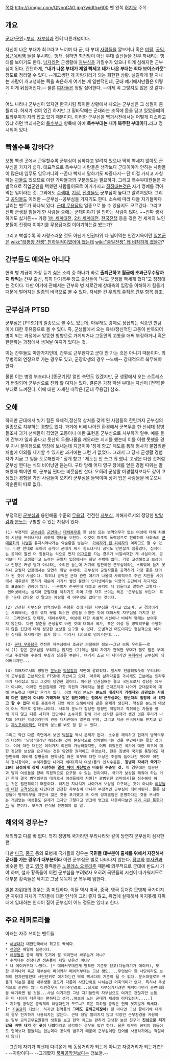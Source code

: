 [[목차]]
http://i.imgur.com/QNnqCAG.jpg?width=600
맨 왼쪽 [[허지웅]] 주목.

== 개요 ==
[[군대]]/[[군인]]+[[부심]], [[자부심]]과 전혀 다른개념이다.

자신이 나온 부대가 최고라고 느끼며 타 군, 타 부대 [[사람]]들을 깔보거나 혹은 [[미필]], [[공익]], [[상근예비역]] 들을 무시하는 행태. 심하면 최전방이 아닌 부대 출신들을 전부 까내리는 행태를 보이기도 한다. [[남자]]라면 군생활에 [[자부심]]을 가질수가 있으나 이게 심해지면 군부심이 된다. 간단하게, '''"내가 나온 부대가 제일 빡세고 네가 나온 부대는 죄다 보이스카웃"''' 정도로 정리할 수 있다. --개고생한 게 자랑거리가 되는 희한한 상황. 널럴하게 잘 지내는 사람이 개고생하는 쪽을 측은하게 여기는 게 일반적인데, 군대 얘기에서만큼은 어떻게 이게 뒤집어진다.-- 물론 [[여자]]들은 정말 싫어한다. --이제 꼭 그렇지도 않은 것 같다--

어느 나라나 군부심이 있지만 한국처럼 특이한 상황에서 나오는 군부심은 그 성질이 좀 틀리다. 허세가 섞여 있긴 하지만 그 밑바닥에는 군대라는 조직에 몸을 담고 있었을떄의 트라우마가 자리 잡고 있기 때문이다. 이러한 군부심을 백괴사전에서는 어떻게 디스하고 있냐 하면 백괴사전의 [http://uncyclopedia.kr/wiki/%ED%8A%B9%EC%88%98%EB%B6%80%EB%8C%80 특수부대] 항목에 아예 '''특수부대는 내가 복무한 부대이다.'''라고 명시되어 있다.

== 빡셀수록 강하다? ==
보통 빡센 곳에서 근무할수록 군부심이 심하다고 알려져 있으나 딱히 빡세지 않아도 군부심을 가지기 쉽다. 대표적으로 특수부대 사람들은 생각보다 군대이야기 안하는 사람들이 많은데 임무도 임무거니와 --존나 빡세서 말하기도 짜증나서-- 단 이걸 가지고 사칭하는 [[까]]들도 있으므로 이런 가짜들과의 구분정도는 필요하다. 그리고 특수부대원들은 자발적으로 직업군인을 택했던 사람들이므로 이거가지고 [[징징]]대는것은 자기 명예를 깎아먹는 일이라는 것. 그외에도 [[대한민국 육군/수색대|수색대]], [[기갑]], [[전투경찰순경|전경]]들도 군부심이 높다고 알려져있다. 그리고 [[공익]]들도 이러한 --군부심--공부심을 가지기도 한다. 소속에 따라 다들 자기들마다 날리는 멘트가 하나씩 있다. [[군대 무용담]]의 일종으로 볼 수 있을지도 모르겠다. 그리고 진짜 군생활 힘들게 한 사람들 중에는 군대이야기 잘 안하는 사람이 많다. ~~진짜 생각하기도 싫거든~~ 가령 [[1차 세계대전]], [[2차 세계대전]], [[한국전쟁]] 등을 겪은 전 세계의 노인분들이 전쟁때 이야기를 무용담처럼 이야기하는걸 봤는가?

그리고 빡셀수록 꼭 자랑스러운 것도 아닌게 인권따위 다 씹어먹는 인간지옥이던 [[일본군]]은 [[wiki:"태평양 전쟁" 천하무적이였어야 했는데]] [[wiki:"중일전쟁" 왜 비참하게 졌을까]]?

== 간부들도 예외는 아니다 ==
현역 병 계급이 가장 듣기 싫은 소리 중 하나가 바로 '''출퇴근하고 월급에 초과근무수당까지 타먹는''' 간부 출신, 특히 단기복무 장교 출신들이 "나도 군생활 빡세게 했다"고 징징대는 것이다. 다만 여기에 관해서는 간부와 병 서로간에 상대측의 입장을 이해하기 힘들기 때문에 벌어지는 일종의 비극으로 볼 수 있다. 자세한 건 [[우리의 주적은 간부]] 항목 참조.

== 군부심과 PTSD ==
군부심은 [PTSD]의 일종으로 볼 수도 있는데, 아무래도 강제로 징집되는 직종인 만큼 이에 대한 후유증으로 볼 수 있다. 즉, 군생활에서 오는 육체/정신적인 고통이 반복되어 병이 되는 과정에서 엉뚱한 방향으로 가게되거나 그동안의 고통을 애써 부정하거나 혹은 한탄하는 과정에서 생겨날 여지가 있다는 것.

이는 간부들도 마찬가지인데, 간부로 근무한다고 군대 안 가는 것은 아니기 때문이다. 의무병역의 연장으로 가는 경우도 있고, 군장학생의 경우 --노예-- 강제적으로 복무해야 한다.

물론 이는 병영 부조리나 [똥군기]랑 얽힌 측면도 있겠지만, 군 생활에서 오는 스트레스가 변질되어 군부심으로 진화 할 여지는 있다. 결론은 가장 빡센 부대는 자신이 [전역]한 부대로 느껴진다. 이에 대한 자세한 내막은 [군대 무용담] 참조.

== 오해 ==
하지만 군대에서 씻기 힘든 육체적,정신적 상처를 갖게 된 사람들의 한탄까지 군부심의 일종으로 치부하는 경향도 있다. 과거에 비해 나아진 환경에서 군복무를 한 신세대 장병들조차 과거 선배들이 겪었던 고통이나 애환 표현을 군부심으로 치부하기 일쑤. 예를 들어 간부가 일과 끝나고 뒷산의 두릅나물을 캐오라는 지시를 했는데 이를 이행 못했을 경우 지시 불이행으로 영창에 보내는데 지금이야 '징계 항고' 제도를 통해 병사가 불합리한 처벌에 이의를 제기할 수 있지만 과거에는 그런 거 없었다. 그래서 그 당시 군생활 경험자가 지금 그 일을 토로해봤자 ' 징계 항고 ' 제도는 안 쓰고 뭐 했냐. 고생은 다한 것처럼 군부심 쩐다는 식의 비아냥만 듣는다. 구타 당해 어디 영구 장애를 얻은 경험 따위는 말해봤자 백이면 백, 군부심 쩐다는 비웃음만 산다. 오히려 군생활 미경험자보다도 같이 고생했던 경험을 가진 사람들이 오히려 군부심을 들먹이며 상처 입은 사람들을 비웃으니 악순환이 따로 없다.

== 구별 ==
부정적인 [[군부심]]과 용인해줄 수준의 [[무용담]], 건전한 [[자부심]], 피해자로서의 정당한 [[박탈감]]과 [[분노]]는 구별할 수 있는 지점이 있다.

 (1) 부정적인 [[군부심]]은 [[군면제]]나 [[대체복무]]를 한 남성 또는 병역의무가 없는 여성에 대해 차별적 시선을 드러내거나 비하적 행태를 보인다. 이것이 마초적 폭력성으로 진화하여 사회속의 [[군대문화]]와 [[차별]]을 유지시켜나가는 악순환을 낳는다. [[가해자가 된 피해자]]의 예라고도 할 수 있다. 다만 반대로 오히려 공익이 군대가 뭐가 힘드냐거나 공익도 만만찮게 힘들었다, 심지어는 공익이 훨씬 더 힘들다는 식으로 먼저 [[어그로]]를 끄는 경우가 비일비재한 게 사실이며, 공익보다 더 고생했다고 느끼는 군필자 입장에서는 화날 수밖에 없다. 기껏 고생해놓고 보상이나 인정은 커녕 별거 아니라는 소리만 듣는데 거기에 발끈하면 군부심이라는 소리밖에 듣지 못하니 군필자 입장에서는 당연히 화날 수밖에. 군부심이 군필자들을 공격하기 가장 좋은 단어가 된 것이 사실이다. 특히나 공익은 군대 관련 얘기가 나올때 사회적으로 주변 지인들 사이에서 대우받지 못하기 때문에 거기서 쌓인 불만이 인터넷이라는 익명의 공간에서 자극적으로 표출되는 경향이 많다. --군필자 친구한테 대놓고 공익이 더 힘들다고 말하긴 그렇지-- 인터넷에서는 심지어 군필자를 욕하기도 하며 가장 자주 쓰이는 욕은 '군부심을 부린다' 혹은 '군대 갔다온 것 말고는 자랑할 게 아무것도 없다'는 것이다.

 (2) 건전한 자부심은 병역의무를 수행한 것에 대한 자부심을 가지고 있으며, 군 경험이라는 사회에서는 결코 겪지 못할 특수한 경험을 수행한 것에 대해서도 자부심을 가지고 있다. 그러면서도 면제자, 대체복무자, 여성에 대한 차별적 시선이나 비하적 행태는 보여주지 않는다. 다만 청춘을 군생활로 바친 것에 대해서 국가, 혹은 여성 등 병역의무를 수행하지 않은 집단에 대해 정당한 보상을 요구할 수 있다. 모범적인 태도이지만 현실적으로 이러한 심지를 유지하기는 쉽지 않다. 따라서 (3)으로 넘어가는데....

 (3) [[군대 무용담]]은 건전한 자부심에서 조금만 찌질해진 정도~~그냥 보통 우리들~~로서 (1) 같은 군부심을 부리지는 않지만 (2)와는 달리 자기가 전역한 부대가 젤로 힘든 부대라고 주장하는 수준의 부심과 징징은 부린다. 여기서 조금 더 나아가면 [[흑화]]해서 군부심이 되어버리지만...

 (4) 피해자로서의 정당한 [[분노]]와 [[박탈감]]이 저변에 깔려있다. 앞서도 언급되었듯이 우리나라의 군부심은 근본적으로 PTSD에 기반하고 있다. 아무리 남자다움을 과시해도 근본에는 트라우마가 자리잡고 있고 그것이 당연한 일이다. 이러한 인권침해는 결코 국민으로서 정당한 의무가 아니며, 이러한 인권침해를 가한 직접적 가해자는 물론 군대조직과 나아가 군대문화에 대해 분노하고 비판할 권리가 있다. 이럴 때의 분노는 '''분노의 대상자가 가해자와 상관없는 사회의 다른 집단이 아니라 가해자와 같은 집단이라는 점에서 군부심과는 정반대의 입장에 서 있다고 할 수 있다''' 이를 혼동하게 되면 위의 오해에서와 같은 문제가 생긴다. 핵심은 분노의 대상이 어느 쪽으로 향하느냐이다. 사회적 분노가 정당한 방향인 억압하고 착취하는 자들을 향해 가지 않고 다른 사회적 집단이나 소수자를 향해 가서 심각한 문제가 생긴 것은 우리가 나치의 유태인 학살이라던지 관동 대지진에서 일본의 만행, 그리고 지금 한국에서도 판치고 있는 [[제노포비아]]적인 대중의 분노를 봐도 잘 알 수 있다. 

 그리고 약간 다른 측면에서 보면 [[박탈감]] 역시 문제가 된다. 소수를 제외하고 현재의 병역의무의 대상이 '남성'에게만 해당되는 것이 본질적으로 성차별이라는 것을 부인하지는 못할 것이다. 이에 대한 대안은 여러가지 의견이 가능하겠지만, 어찌 되었든간 국가에 대한 의무에 대한 정당한 보상을 요구하는 것은 당연한 권리이고 무엇보다, 현존 징병제 국가를 통털어도 대한민국의 예비역 장병들이 현역시절 해온 복무에 대한 보상은 조금씩 늘어나긴 했어도 여전히 현시창이며, 수혜자들인 나머지 세대(특히 여성)들의 인식수준은, '''징병제 자체가 국가가 20대 남성에게 강제 시전하는 [[열정 페이 계산법]]과 비슷한 수준인 것.''' 이 경우에는 앞문단과 달리 여성들을 향해 직접적으로 요구할 수 있는 권리이다. 국가가 보상을 해줘야 하는 거긴 한데 결국 병역의무의 대가로서 여성들에게 자원[* 광범위한 의미에서]을 징수해야 하는 것은 필연적이기 때문이다. 하지만 지나치게 나아가서 보상을 요구하는 것이 아니라 [[여성 혐오증|여성들에 대한]] [[마초|공격성]]으로 나간다면 건전한 자부심이 아니라 부정적인 군부심이 되어버린다. 물론 남성들이 병역의무를 지면서 많은 것을 포기했고 또 이게 성차별임은 분명하다는 것을 무시하는 개념없는 여성들도 문제가 크지만 그렇다고 병크에 병크로 대응하다보면 [[극과 극은 통한다]]가 될 뿐이다. 모두가 인식을 전환해야 할 일.

== 해외의 경우는? ==
해외라고 다를 바 없다. 특히 징병제 국가라면 우리나라와 같이 당연히 군부심이 심각한 편.

다만 [[미국]], [[중국]] 등의 모병제 국가들의 경우는 '''국민들 대부분이 출세를 위해서 자진해서 군대를 가는 경우가 대부분이라''' 이런 군부심은 별로 나타나지 않는다. [[장교]]와 [[부사관]]과 비슷한 편. 글고 [[영국]] 황족들은 [[노블레스 오블리주]] 때문에 의무적으로 군대에 반드시 가야 하며, 설사 황족들이 이런 군부심을 부려봤자 오히려 국민들의 시선이 따가워지므로 대부분 황족들은 닥치고 그냥 묵묵히 군 복무에 임한다.

[[일본]] [[자위대]]의 경우는 좀 미묘하다. 이들 역시 미국, 중국, 영국 등처럼 모병제 국가이지만 자위대 자체가 국민들에 대한 인식이 그리 좋지 않고, 취업에 실패해서 마지못해 자위대에 입대하는 인식이 짙어 군부심이 어느 정도는 있다고 한다.

== 주요 레퍼토리들 ==
아래는 자주 쓰이는 멘트들

 * [[대한민국 해병대|해병대]]가 대한민국에서 최고로 빡세다.
 * [[전투경찰순경|전경]]은 매일이 실전이다.
 * [[해양경찰청 의무경찰|해경]]들은 중국 해적 도끼에 팔 찍히면서 싸우는거 아냐?
 * 수색대는 전쟁나면 생존률이 제일 낮은건 아냐? 
 * 나 메이커부대 나왔다. [* 메이커부대란게 명확한 기준도 없고(다들자기가 메이커), 또한 우리나라 육군 대부분이 메이커라 메이커부대는 그냥 평민....무엇보다 한 사단이라도 보직이 천차만별인데 사단단위로 얘기하는건 딱히 빡세다의 기준이 될 수 없다. 분소대별로도 규율과 하는일 훈련 내무생활 강도가 다른데 사단단위로 나뉘는건 더욱의미가 없다. 특히나 추상적으로 훈련이 많다 이런경우가 대다수인걸로...실제로 자부심가지려면 체력이라던가 훈련내용을 얘기하면 될 것을...사실 여기까진 그냥 자기들만의 자부심으로 여겨도 괜찮지만 보통은 더 나아가 다른데는 편하다고 생각..애초에 노는 군대가 세상에 어디있는지.....]
 * 지하철 공익은 공익계의 해병대인거 모르냐? 혹은 지하철 공익은 현역 못지않게 빡세다.[* [[꾸준글]]화 되었다. 하지만 현역들의 '''그래도 출퇴근하잖아?''' 한 마디면 그냥 끝이기에 대개의 경우 진지하게 사용되지는 않는다. 근데 정말 알려지지 않고 막장인 근무환경을 자랑하는 일부 공익근무요원들의 생활을 보고 현역 치고는 편하게 군생활 보낸 친구가 '''진심으로 저기 갔을 바엔 내가 간 곳이 나았다'''라고 생각하는 경우도 있긴 하다. 물론 아무리 공익이 힘들어도 현역보다 힘들리는 없는데다 공익의 범주기 때문에 군부심이란 단어를 사용하기에는 적절하지 않다]

--그런데 자기가 빡센데 다녀온게 왜 동정거리가 되는게 아니고 자랑거리가 되는거죠?--
--자랑이다--
--그래봤자 [[공작원|북파공작원]]보다는 땡보들.--
